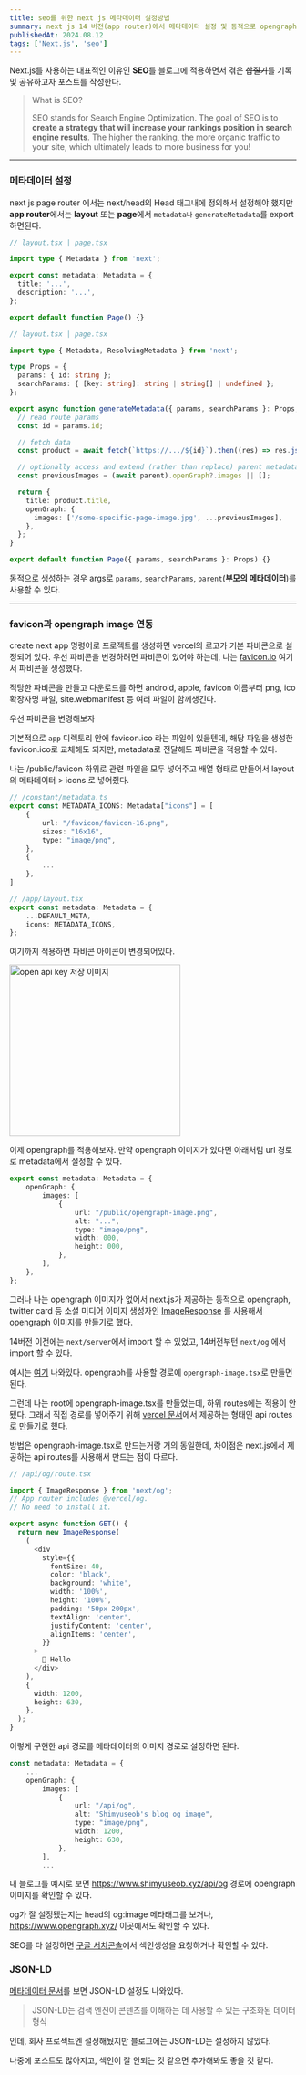 ```yaml
---
title: seo를 위한 next js 메타데이터 설정방법
summary: next js 14 버전(app router)에서 메타데이터 설정 및 동적으로 opengraph 이미지 연동하기
publishedAt: 2024.08.12
tags: ['Next.js', 'seo']
---
```


Next.js를 사용하는 대표적인 이유인 **SEO**를 블로그에 적용하면서 겪은 ~~삽질기~~를 기록 및 공유하고자 포스트를 작성한다.

> What is SEO?
>
> SEO stands for Search Engine Optimization. The goal of SEO is to **create a strategy that will increase your rankings position in search engine results**. The higher the ranking, the more organic traffic to your site, which ultimately leads to more business for you!

---

### 메타데이터 설정

next js page router 에서는 next/head의 Head 태그내에 정의해서 설정해야 했지만 **app router**에서는 **layout** 또는 **page**에서 `metadata나` `generateMetadata`를 export 하면된다.

```typescript title="정적 메타데이터 생성"
// layout.tsx | page.tsx

import type { Metadata } from 'next';

export const metadata: Metadata = {
  title: '...',
  description: '...',
};

export default function Page() {}
```

```typescript title="동적 메타데이터 생성"
// layout.tsx | page.tsx

import type { Metadata, ResolvingMetadata } from 'next';

type Props = {
  params: { id: string };
  searchParams: { [key: string]: string | string[] | undefined };
};

export async function generateMetadata({ params, searchParams }: Props, parent: ResolvingMetadata): Promise<Metadata> {
  // read route params
  const id = params.id;

  // fetch data
  const product = await fetch(`https://.../${id}`).then((res) => res.json());

  // optionally access and extend (rather than replace) parent metadata
  const previousImages = (await parent).openGraph?.images || [];

  return {
    title: product.title,
    openGraph: {
      images: ['/some-specific-page-image.jpg', ...previousImages],
    },
  };
}

export default function Page({ params, searchParams }: Props) {}
```

동적으로 생성하는 경우 args로 `params`, `searchParams`, `parent`(**부모의 메타데이터**)를 사용할 수 있다.

---

### favicon과 opengraph image 연동

create next app 명령어로 프로젝트를 생성하면 vercel의 로고가 기본 파비콘으로 설정되어 있다. 우선 파비콘을 변경하려면 파비콘이 있어야 하는데, 나는 [favicon.io](https://favicon.io/) 여기서 파비콘을 생성했다.

적당한 파비콘을 만들고 다운로드를 하면 android, apple, favicon 이름부터 png, ico 확장자명 파일, site.webmanifest 등 여러 파일이 함께생긴다.

우선 파비콘을 변경해보자

기본적으로 `app` 디렉토리 안에 favicon.ico 라는 파일이 있을텐데, 해당 파일을 생성한 favicon.ico로 교체해도 되지만, metadata로 전달해도 파비콘을 적용할 수 있다.

나는 /public/favicon 하위로 관련 파일을 모두 넣어주고 배열 형태로 만들어서 layout의 메타데이터 > icons 로 넣어줬다.

```typescript
// /constant/metadata.ts
export const METADATA_ICONS: Metadata["icons"] = [
    {
        url: "/favicon/favicon-16.png",
        sizes: "16x16",
        type: "image/png",
    },
    {
        ...
    },
]

// /app/layout.tsx
export const metadata: Metadata = {
    ...DEFAULT_META,
    icons: METADATA_ICONS,
};
```

여기까지 적용하면 파비콘 아이콘이 변경되어있다.

<img src="/assets/파비콘-적용.png" width="300px" height="auto" alt="open api key 저장 이미지" />

이제 opengraph를 적용해보자. 만약 opengraph 이미지가 있다면 아래처럼 url 경로로 metadata에서 설정할 수 있다.

```typescript title="메타데이터 opengraph 이미지 설정 방법"
export const metadata: Metadata = {
    openGraph: {
        images: [
            {
                url: "/public/opengraph-image.png",
                alt: "...",
                type: "image/png",
                width: 000,
                height: 000,
            },
        ],
    },
};
```

그러나 나는 opengraph 이미지가 없어서 next.js가 제공하는 동적으로 opengraph, twitter card 등 소셜 미디어 이미지 생성자인 [ImageResponse](https://nextjs.org/docs/app/api-reference/functions/image-response) 를 사용해서 opengraph 이미지를 만들기로 했다.

14버전 이전에는 `next/server`에서 import 할 수 있었고, 14버전부턴 `next/og` 에서 import 할 수 있다.

예시는 [여기](https://nextjs.org/docs/app/api-reference/file-conventions/metadata/opengraph-image) 나와있다. opengraph를 사용할 경로에 `opengraph-image.tsx`로 만들면 된다.

그런데 나는 root에 opengraph-image.tsx를 만들었는데, 하위 routes에는 적용이 안됐다. 그래서 직접 경로를 넣어주기 위해 [vercel 문서](https://vercel.com/docs/functions/og-image-generation)에서 제공하는 형태인 api routes로 만들기로 했다.

방법은 opengraph-image.tsx로 만드는거랑 거의 동일한데, 차이점은 next.js에서 제공하는 api routes를 사용해서 만드는 점이 다르다.

```typescript
// /api/og/route.tsx

import { ImageResponse } from 'next/og';
// App router includes @vercel/og.
// No need to install it.

export async function GET() {
  return new ImageResponse(
    (
      <div
        style={{
          fontSize: 40,
          color: 'black',
          background: 'white',
          width: '100%',
          height: '100%',
          padding: '50px 200px',
          textAlign: 'center',
          justifyContent: 'center',
          alignItems: 'center',
        }}
      >
        👋 Hello
      </div>
    ),
    {
      width: 1200,
      height: 630,
    },
  );
}
```

이렇게 구현한 api 경로를 메타데이터의 이미지 경로로 설정하면 된다.

```typescript
const metadata: Metadata = {
    ...
    openGraph: {
        images: [
            {
                url: "/api/og",
                alt: "Shimyuseob's blog og image",
                type: "image/png",
                width: 1200,
                height: 630,
            },
        ],
        ...
```

내 블로그를 예시로 보면 https://www.shimyuseob.xyz/api/og 경로에 opengraph 이미지를 확인할 수 있다.

og가 잘 설정됐는지는 head의 og:image 메타태그를 보거나, https://www.opengraph.xyz/ 이곳에서도 확인할 수 있다.

SEO를 다 설정하면 [구글 서치콘솔](https://search.google.com/search-console/about)에서 색인생성을 요청하거나 확인할 수 있다.

### JSON-LD

[메타데이터 문서](https://nextjs.org/docs/app/building-your-application/optimizing/metadata#json-ld)를 보면 JSON-LD 설정도 나와있다.

> JSON-LD는 검색 엔진이 콘텐츠를 이해하는 데 사용할 수 있는 구조화된 데이터 형식

인데, 회사 프로젝트엔 설정해뒀지만 블로그에는 JSON-LD는 설정하지 않았다.

나중에 포스트도 많아지고, 색인이 잘 안되는 것 같으면 추가해봐도 좋을 것 같다.
